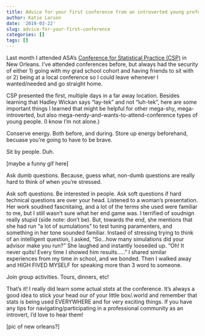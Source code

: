 ```yaml
---
title: Advice for your first conference from an introverted young professional.
author: Katie Larson
date: '2019-03-22'
slug: advice-for-your-first-conference
categories: []
tags: []
---
```


Last month I attended ASA’s [Conference for Statistical Practice (CSP)](https://ww2.amstat.org/meetings/csp/2019/) in New Orleans. I’ve attended conferences before, but always had the security of either 1) going with my grad school cohort and having friends to sit with or 2) being at a local conference so I could leave whenever I wanted/needed and go straight home.

CSP presented the first, multiple days in a far away location. Besides learning that Hadley Wickan says “lay-tek” and not “luh-tek”, here are some important things I learned that might be helpful for other mega-shy, mega-introverted, but also mega-nerdy-and-wants-to-attend-conference types of young people. (I know I’m not alone.)

Conserve energy. Both before, and during. Store up energy beforehand, becuase you’re going to have to be brave.

Sit by people. Duh. 

[maybe a funny gif here]

Ask dumb questions. Because, guess what, non-dumb questions are really hard to think of when you’re stressed.

Ask soft questions. Be interested in people. Ask soft questions if hard technical questions are over your head. Listened to a woman’s presentation. Her work soudned fascnitaing, and a lot of the terms she used were familiar to me, but I still wasn’t sure what her end game was. I terrified of soudnign really stupid (side note: don’t be). But, towards the end, she mentions that she had run “a lot of sumulations” to test tuning paramenters, and something in her tone sounded familiar. Instaed of stressing trying to think of an intelligent question, I asked, “So...how many simulations did your advisor make you run?” She laughed and instantly looseded up. “Oh! It never quits! Every time I showed him results…..” I shared similar experiences from my time in school, and we bonded. Then I walked away and HIGH FIVED MYSELF for speaking more than 3 word to someone.

Join group activities. Tours, dinners, etc!

That’s it! I really did learn some actual *stats* at the conference. It’s always a good idea to stick your head our of your little box/.world and remember that stats is being used EVERYWHERE and for very exciting things. If you have any tips for navigating/participating in a professional community as an introvert, I’d love to hear them!

[pic of new orleans?]

